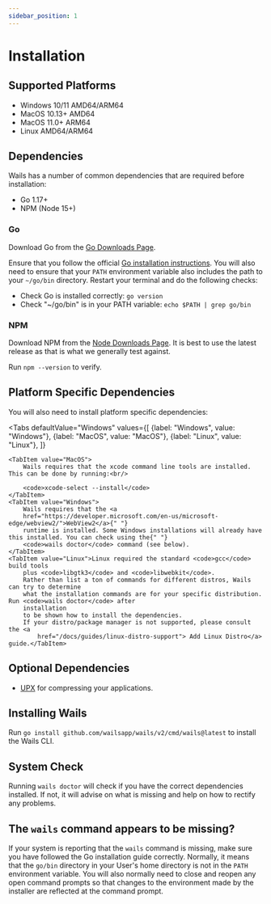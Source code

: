 ```yaml
---
sidebar_position: 1
---
```


# Installation

## Supported Platforms

- Windows 10/11 AMD64/ARM64
- MacOS 10.13+ AMD64
- MacOS 11.0+ ARM64
- Linux AMD64/ARM64

## Dependencies

Wails has a number of common dependencies that are required before installation:

- Go 1.17+
- NPM (Node 15+)

### Go

Download Go from the [Go Downloads Page](https://go.dev/doc/install).

Ensure that you follow the official [Go installation instructions](https://go.dev/doc/install). You will also need to ensure that your `PATH` environment variable also includes the path to your `~/go/bin` directory. Restart your terminal and do the following checks:

- Check Go is installed correctly: `go version`
- Check "~/go/bin" is in your PATH variable: `echo $PATH | grep go/bin`

### NPM

Download NPM from the [Node Downloads Page](https://nodejs.org/en/download/). It is best to use the latest release as that is what we generally test against.

Run `npm --version` to verify.

## Platform Specific Dependencies

You will also need to install platform specific dependencies:




<Tabs
    defaultValue="Windows"
    values={[
        {label: "Windows", value: "Windows"},
        {label: "MacOS", value: "MacOS"},
        {label: "Linux", value: "Linux"},
    ]}
>
    <TabItem value="MacOS">
        Wails requires that the xcode command line tools are installed. This can be done by running:<br/>

        <code>xcode-select --install</code>
    </TabItem>
    <TabItem value="Windows">
        Wails requires that the <a
        href="https://developer.microsoft.com/en-us/microsoft-edge/webview2/">WebView2</a>{" "}
        runtime is installed. Some Windows installations will already have this installed. You can check using the{" "}
        <code>wails doctor</code> command (see below).
    </TabItem>
    <TabItem value="Linux">Linux required the standard <code>gcc</code> build tools
        plus <code>libgtk3</code> and <code>libwebkit</code>.
        Rather than list a ton of commands for different distros, Wails can try to determine
        what the installation commands are for your specific distribution. Run <code>wails doctor</code> after
        installation
        to be shown how to install the dependencies.
        If your distro/package manager is not supported, please consult the <a
            href="/docs/guides/linux-distro-support"> Add Linux Distro</a> guide.</TabItem>
</Tabs>

## Optional Dependencies

- [UPX](https://upx.github.io/) for compressing your applications.

## Installing Wails

Run `go install github.com/wailsapp/wails/v2/cmd/wails@latest` to install the Wails CLI.

## System Check

Running `wails doctor` will check if you have the correct dependencies installed. If not, it will advise on what is missing and help on how to rectify any problems.

## The `wails` command appears to be missing?

If your system is reporting that the `wails` command is missing, make sure you have followed the Go installation guide
correctly. Normally, it means that the `go/bin` directory in your User's home directory is not in the `PATH` environment
variable. You will also normally need to close and reopen any open command prompts so that changes to the environment
made by the installer are reflected at the command prompt.